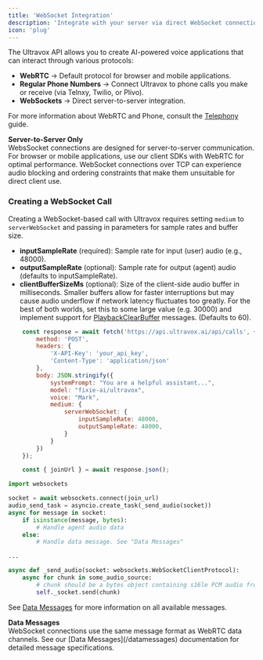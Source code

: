 ```yaml
---
title: 'WebSocket Integration'
description: 'Integrate with your server via direct WebSocket connections.'
icon: 'plug'
---
```


The Ultravox API allows you to create AI-powered voice applications that can interact through various protocols:

- **WebRTC** → Default protocol for browser and mobile applications.
- **Regular Phone Numbers** → Connect Ultravox to phone calls you make or receive (via Telnxy, Twilio, or Plivo).
- **WebSockets** → Direct server-to-server integration.

For more information about WebRTC and Phone, consult the [Telephony](/essentials/telephony) guide.

<Warning>
<b>Server-to-Server Only</b>
<br />
WebsSocket connections are designed for server-to-server communication. For browser or mobile applications, use our client SDKs with WebRTC for optimal performance. WebSocket connections over TCP can experience audio blocking and ordering constraints that make them unsuitable for direct client use.
</Warning>

### Creating a WebSocket Call

Creating a WebSocket-based call with Ultravox requires setting `medium` to `serverWebSocket` and passing in parameters for sample rates and buffer size.

- **inputSampleRate** (required): Sample rate for input (user) audio (e.g., 48000).
- **outputSampleRate** (optional): Sample rate for output (agent) audio (defaults to inputSampleRate).
- **clientBufferSizeMs** (optional): Size of the client-side audio buffer in milliseconds. Smaller buffers allow for faster interruptions but may cause audio underflow if network latency fluctuates too greatly. For the best of both worlds, set this to some large value (e.g. 30000) and implement support for [PlaybackClearBuffer](/datamessages#playbackclearbuffer) messages. (Defaults to 60).

```js Example: Creating an Ultravox Call for WebSockets
    const response = await fetch('https://api.ultravox.ai/api/calls', {
        method: 'POST',
        headers: {
            'X-API-Key': 'your_api_key',
            'Content-Type': 'application/json'
        },
        body: JSON.stringify({
            systemPrompt: "You are a helpful assistant...",
            model: "fixie-ai/ultravox",
            voice: "Mark",
            medium: {
                serverWebSocket: {
                    inputSampleRate: 48000,
                    outputSampleRate: 48000,
                }
            }
        })
    });

    const { joinUrl } = await response.json();
```

```python Example: Joining an Ultravox Call via Websockets
import websockets

socket = await websockets.connect(join_url)
audio_send_task = asyncio.create_task(_send_audio(socket))
async for message in socket:
    if isinstance(message, bytes):
        # Handle agent audio data
    else:
        # Handle data message. See "Data Messages"

...

async def _send_audio(socket: websockets.WebSocketClientProtocol):
    async for chunk in some_audio_source:
        # chunk should be a bytes object containing s16le PCM audio from the user
        self._socket.send(chunk)
```

See [Data Messages](/datamessages) for more information on all available messages.

<Note>
<b>Data Messages</b>
<br />
WebSocket connections use the same message format as WebRTC data channels. See our [Data Messages](/datamessages) documentation for detailed message specifications.
</Note>
